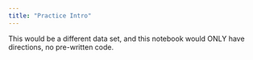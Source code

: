 ```yaml
---
title: "Practice Intro"
---
```


This would be a different data set, and this notebook would ONLY have directions, no pre-written code.

